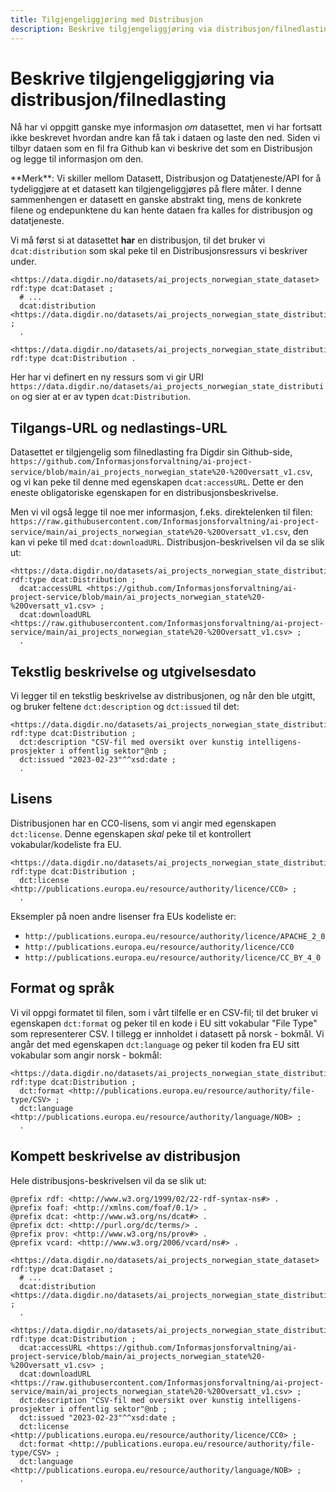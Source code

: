 ```yaml
---
title: Tilgjengeliggjøring med Distribusjon
description: Beskrive tilgjengeliggjøring via distribusjon/filnedlasting
---
```


# Beskrive tilgjengeliggjøring via distribusjon/filnedlasting

Nå har vi oppgitt ganske mye informasjon _om_ datasettet, men vi har fortsatt ikke beskrevet hvordan andre kan få tak i dataen og laste den ned. Siden vi tilbyr dataen som en fil fra Github kan vi beskrive det som en Distribusjon og legge til informasjon om den.

<Alert data-size='sm'>
    **Merk**: Vi skiller mellom Datasett, Distribusjon og Datatjeneste/API for å tydeliggjøre at et datasett kan
    tilgjengeliggjøres på flere måter. I denne sammenhengen er datasett en ganske abstrakt ting, mens de konkrete filene
    og endepunktene du kan hente dataen fra kalles for distribusjon og datatjeneste.
</Alert>

Vi må først si at datasettet **har** en distribusjon, til det bruker vi `dcat:distribution` som skal peke til en Distribusjonsressurs vi beskriver under.

```turtle
<https://data.digdir.no/datasets/ai_projects_norwegian_state_dataset> rdf:type dcat:Dataset ;
  # ...
  dcat:distribution <https://data.digdir.no/datasets/ai_projects_norwegian_state_distribution> ;
  .

<https://data.digdir.no/datasets/ai_projects_norwegian_state_distribution> rdf:type dcat:Distribution .
```

Her har vi definert en ny ressurs som vi gir URI `https://data.digdir.no/datasets/ai_projects_norwegian_state_distribution` og sier at er av typen `dcat:Distribution`.

## Tilgangs-URL og nedlastings-URL

Datasettet er tilgjengelig som filnedlasting fra Digdir sin Github-side, `https://github.com/Informasjonsforvaltning/ai-project-service/blob/main/ai_projects_norwegian_state%20-%20Oversatt_v1.csv`, og vi kan peke til denne med egenskapen `dcat:accessURL`. Dette er den eneste obligatoriske egenskapen for en distribusjonsbeskrivelse.

Men vi vil også legge til noe mer informasjon, f.eks. direktelenken til filen: `https://raw.githubusercontent.com/Informasjonsforvaltning/ai-project-service/main/ai_projects_norwegian_state%20-%20Oversatt_v1.csv`, den kan vi peke til med `dcat:downloadURL`. Distribusjon-beskrivelsen vil da se slik ut:

```turtle
<https://data.digdir.no/datasets/ai_projects_norwegian_state_distribution> rdf:type dcat:Distribution ;
  dcat:accessURL <https://github.com/Informasjonsforvaltning/ai-project-service/blob/main/ai_projects_norwegian_state%20-%20Oversatt_v1.csv> ;
  dcat:downloadURL <https://raw.githubusercontent.com/Informasjonsforvaltning/ai-project-service/main/ai_projects_norwegian_state%20-%20Oversatt_v1.csv> ;
  .
```

## Tekstlig beskrivelse og utgivelsesdato

Vi legger til en tekstlig beskrivelse av distribusjonen, og når den ble utgitt, og bruker feltene `dct:description` og `dct:issued` til det:

```turtle
<https://data.digdir.no/datasets/ai_projects_norwegian_state_distribution> rdf:type dcat:Distribution ;
  dct:description "CSV-fil med oversikt over kunstig intelligens-prosjekter i offentlig sektor"@nb ;
  dct:issued "2023-02-23"^^xsd:date ;
  .
```

## Lisens

Distribusjonen har en CC0-lisens, som vi angir med egenskapen `dct:license`. Denne egenskapen _skal_ peke til et kontrollert vokabular/kodeliste fra EU.

```turtle
<https://data.digdir.no/datasets/ai_projects_norwegian_state_distribution> rdf:type dcat:Distribution ;
  dct:license <http://publications.europa.eu/resource/authority/licence/CC0> ;
  .
```

Eksempler på noen andre lisenser fra EUs kodeliste er:

- `http://publications.europa.eu/resource/authority/licence/APACHE_2_0`
- `http://publications.europa.eu/resource/authority/licence/CC0`
- `http://publications.europa.eu/resource/authority/licence/CC_BY_4_0`

## Format og språk

Vi vil oppgi formatet til filen, som i vårt tilfelle er en CSV-fil; til det bruker vi egenskapen `dct:format` og peker til en kode i EU sitt vokabular "File Type" som representerer CSV.
I tillegg er innholdet i datasett på norsk - bokmål. Vi angår det med egenskapen `dct:language` og peker til koden fra EU sitt vokabular som angir norsk - bokmål:

```turtle
<https://data.digdir.no/datasets/ai_projects_norwegian_state_distribution> rdf:type dcat:Distribution ;
  dct:format <http://publications.europa.eu/resource/authority/file-type/CSV> ;
  dct:language <http://publications.europa.eu/resource/authority/language/NOB> ;
  .
```

## Kompett beskrivelse av distribusjon

Hele distribusjons-beskrivelsen vil da se slik ut:

```turtle
@prefix rdf: <http://www.w3.org/1999/02/22-rdf-syntax-ns#> .
@prefix foaf: <http://xmlns.com/foaf/0.1/> .
@prefix dcat: <http://www.w3.org/ns/dcat#> .
@prefix dct: <http://purl.org/dc/terms/> .
@prefix prov: <http://www.w3.org/ns/prov#> .
@prefix vcard: <http://www.w3.org/2006/vcard/ns#> .

<https://data.digdir.no/datasets/ai_projects_norwegian_state_dataset> rdf:type dcat:Dataset ;
  # ...
  dcat:distribution <https://data.digdir.no/datasets/ai_projects_norwegian_state_distribution> ;
  .

<https://data.digdir.no/datasets/ai_projects_norwegian_state_distribution> rdf:type dcat:Distribution ;
  dcat:accessURL <https://github.com/Informasjonsforvaltning/ai-project-service/blob/main/ai_projects_norwegian_state%20-%20Oversatt_v1.csv> ;
  dcat:downloadURL <https://raw.githubusercontent.com/Informasjonsforvaltning/ai-project-service/main/ai_projects_norwegian_state%20-%20Oversatt_v1.csv> ;
  dct:description "CSV-fil med oversikt over kunstig intelligens-prosjekter i offentlig sektor"@nb ;
  dct:issued "2023-02-23"^^xsd:date ;
  dct:license <http://publications.europa.eu/resource/authority/licence/CC0> ;
  dct:format <http://publications.europa.eu/resource/authority/file-type/CSV> ;
  dct:language <http://publications.europa.eu/resource/authority/language/NOB> ;
  .
```
